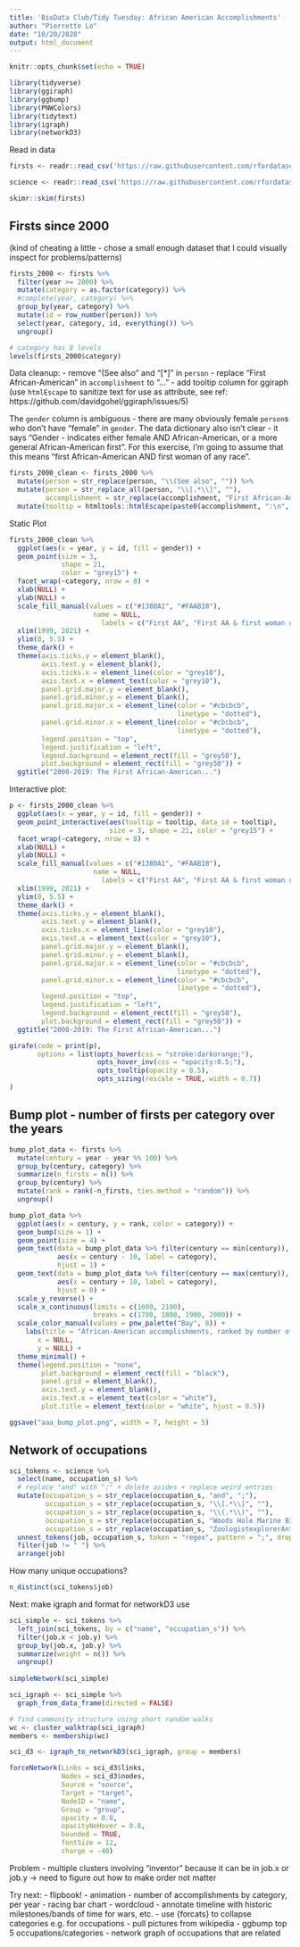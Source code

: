 ```yaml
---
title: 'BioData Club/Tidy Tuesday: African American Accomplishments'
author: "Pierrette Lo"
date: "10/20/2020"
output: html_document
---
```


```r
knitr::opts_chunk$set(echo = TRUE)

library(tidyverse)
library(ggiraph)
library(ggbump)
library(PNWColors)
library(tidytext)
library(igraph)
library(networkD3)
```

Read in data

```r
firsts <- readr::read_csv('https://raw.githubusercontent.com/rfordatascience/tidytuesday/master/data/2020/2020-06-09/firsts.csv')

science <- readr::read_csv('https://raw.githubusercontent.com/rfordatascience/tidytuesday/master/data/2020/2020-06-09/science.csv')
```

```r
skimr::skim(firsts)
```


## Firsts since 2000 

(kind of cheating a little - chose a small enough dataset that I could visually inspect for problems/patterns)

```r
firsts_2000 <- firsts %>%
  filter(year >= 2000) %>% 
  mutate(category = as.factor(category)) %>%  
  #complete(year, category) %>% 
  group_by(year, category) %>% 
  mutate(id = row_number(person)) %>% 
  select(year, category, id, everything()) %>% 
  ungroup()

# category has 8 levels
levels(firsts_2000$category)

```


Data cleanup:
- remove "(See also" and "[*]" in `person`
- replace "First African-American" in `accomplishment` to "..."
- add tooltip column for ggiraph (use `htmlEscape` to sanitize text for use as attribute, see ref: https://github.com/davidgohel/ggiraph/issues/5)

The `gender` column is ambiguous - there are many obviously female `person`s who don't have "female" in `gender`. The data dictionary also isn't clear - it says "Gender - indicates either female AND African-American, or a more general African-American first". For this exercise, I'm going to assume that this means "first African-American AND first woman of any race".

```r
firsts_2000_clean <- firsts_2000 %>% 
  mutate(person = str_replace(person, "\\(See also", "")) %>% 
  mutate(person = str_replace_all(person, "\\[.*\\]", ""),
         accomplishment = str_replace(accomplishment, "First African-American", "...")) %>% 
  mutate(tooltip = htmltools::htmlEscape(paste0(accomplishment, ":\n", person), TRUE))
```

Static Plot

```r
firsts_2000_clean %>% 
  ggplot(aes(x = year, y = id, fill = gender)) +
  geom_point(size = 3,
             shape = 21,
             color = "grey15") +
  facet_wrap(~category, nrow = 8) +
  xlab(NULL) +
  ylab(NULL) +
  scale_fill_manual(values = c("#1380A1", "#FAAB18"),
                     name = NULL,
                       labels = c("First AA", "First AA & first woman of any race")) +
  xlim(1999, 2021) +
  ylim(0, 5.5) +
  theme_dark() +
  theme(axis.ticks.y = element_blank(),
        axis.text.y = element_blank(),
        axis.ticks.x = element_line(color = "grey10"),
        axis.text.x = element_text(color = "grey10"),
        panel.grid.major.y = element_blank(),
        panel.grid.minor.y = element_blank(),
        panel.grid.major.x = element_line(color = "#cbcbcb",
                                          linetype = "dotted"),
        panel.grid.minor.x = element_line(color = "#cbcbcb",
                                          linetype = "dotted"),
        legend.position = "top",
        legend.justification = "left",
        legend.background = element_rect(fill = "grey50"),
        plot.background = element_rect(fill = "grey50")) +
  ggtitle("2000-2019: The First African-American...")
```

Interactive plot:

```r
p <- firsts_2000_clean %>% 
  ggplot(aes(x = year, y = id, fill = gender)) +
  geom_point_interactive(aes(tooltip = tooltip, data_id = tooltip),
                         size = 3, shape = 21, color = "grey15") +
  facet_wrap(~category, nrow = 8) +
  xlab(NULL) +
  ylab(NULL) +
  scale_fill_manual(values = c("#1380A1", "#FAAB18"),
                     name = NULL,
                       labels = c("First AA", "First AA & first woman of any race")) +
  xlim(1999, 2021) +
  ylim(0, 5.5) +
  theme_dark() +
  theme(axis.ticks.y = element_blank(),
        axis.text.y = element_blank(),
        axis.ticks.x = element_line(color = "grey10"),
        axis.text.x = element_text(color = "grey10"),
        panel.grid.major.y = element_blank(),
        panel.grid.minor.y = element_blank(),
        panel.grid.major.x = element_line(color = "#cbcbcb",
                                          linetype = "dotted"),
        panel.grid.minor.x = element_line(color = "#cbcbcb",
                                          linetype = "dotted"),
        legend.position = "top",
        legend.justification = "left",
        legend.background = element_rect(fill = "grey50"),
        plot.background = element_rect(fill = "grey50")) +
  ggtitle("2000-2019: The First African-American...")

girafe(code = print(p),
       options = list(opts_hover(css = "stroke:darkorange;"),
                      opts_hover_inv(css = "opacity:0.5;"),
                      opts_tooltip(opacity = 0.5),
                      opts_sizing(rescale = TRUE, width = 0.7))
)
```

## Bump plot - number of firsts per category over the years


```r
bump_plot_data <- firsts %>% 
  mutate(century = year - year %% 100) %>% 
  group_by(century, category) %>% 
  summarize(n_firsts = n()) %>% 
  group_by(century) %>% 
  mutate(rank = rank(-n_firsts, ties.method = "random")) %>% 
  ungroup()
```


```r
bump_plot_data %>% 
  ggplot(aes(x = century, y = rank, color = category)) +
  geom_bump(size = 1) +
  geom_point(size = 4) +
  geom_text(data = bump_plot_data %>% filter(century == min(century)),
            aes(x = century - 10, label = category),
            hjust = 1) +
  geom_text(data = bump_plot_data %>% filter(century == max(century)),
            aes(x = century + 10, label = category),
            hjust = 0) +
  scale_y_reverse() +
  scale_x_continuous(limits = c(1600, 2100),
                     breaks = c(1700, 1800, 1900, 2000)) +
  scale_color_manual(values = pnw_palette("Bay", 8)) +
    labs(title = "African-American accomplishments, ranked by number of firsts per category",
       x = NULL,
       y = NULL) +
  theme_minimal() +
  theme(legend.position = "none",
        plot.background = element_rect(fill = "black"),
        panel.grid = element_blank(),
        axis.text.y = element_blank(),
        axis.text.x = element_text(color = "white"),
        plot.title = element_text(color = "white", hjust = 0.5))

ggsave("aaa_bump_plot.png", width = 7, height = 5)
```

## Network of occupations

```r
sci_tokens <- science %>%
  select(name, occupation_s) %>%
  # replace "and" with ";" + delete asides + replace weird entries
  mutate(occupation_s = str_replace(occupation_s, "and", ";"),
         occupation_s = str_replace(occupation_s, "\\[.*\\]", ""),
         occupation_s = str_replace(occupation_s, "\\(.*\\)", ""),
         occupation_s = str_replace(occupation_s, "Woods Hole Marine Biology Institute biologist", "biologist"),
         occupation_s = str_replace(occupation_s, "ZoologistexplorerAnthropologist", "zoologist; explorer; anthropologist")) %>% 
  unnest_tokens(job, occupation_s, token = "regex", pattern = ";", drop = FALSE) %>% 
  filter(job != " ") %>% 
  arrange(job)
```

How many unique occupations?
```r
n_distinct(sci_tokens$job)
```


Next: make igraph and format for networkD3 use

```r
sci_simple <- sci_tokens %>%
  left_join(sci_tokens, by = c("name", "occupation_s")) %>% 
  filter(job.x < job.y) %>% 
  group_by(job.x, job.y) %>% 
  summarize(weight = n()) %>% 
  ungroup() 
  
simpleNetwork(sci_simple)
```


```r

sci_igraph <- sci_simple %>%
  graph_from_data_frame(directed = FALSE)

# find community structure using short random walks
wc <- cluster_walktrap(sci_igraph)
members <- membership(wc)

sci_d3 <- igraph_to_networkD3(sci_igraph, group = members)

forceNetwork(Links = sci_d3$links,
             Nodes = sci_d3$nodes,
             Source = "source",
             Target = "target",
             NodeID = "name",
             Group = "group",
             opacity = 0.8,
             opacityNoHover = 0.8,
             bounded = TRUE,
             fontSize = 12,
             charge = -40)
```

Problem - multiple clusters involving "inventor" because it can be in job.x or job.y -> need to figure out how to make order not matter

Try next:
- flipbook!
- animation - number of accomplishments by category, per year - racing bar chart
- wordcloud
- annotate timeline with historic milestones/bands of time for wars, etc.
- use {forcats} to collapse categories e.g. for occupations
- pull pictures from wikipedia
- ggbump top 5 occupations/categories
- network graph of occupations that are related

